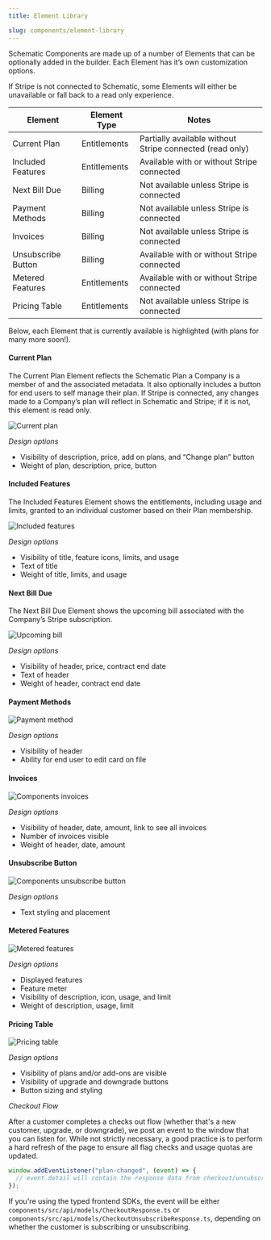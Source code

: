 ```yaml
---
title: Element Library

slug: components/element-library
---
```


Schematic Components are made up of a number of Elements that can be optionally added in the builder. Each Element has it’s own customization options.

If Stripe is not connected to Schematic, some Elements will either be unavailable or fall back to a read only experience.

| Element | Element Type | Notes |
| --- | --- | --- |
| Current Plan | Entitlements | Partially available without Stripe connected (read only) |
| Included Features | Entitlements | Available with or without Stripe connected |
| Next Bill Due | Billing | Not available unless Stripe is connected |
| Payment Methods | Billing | Not available unless Stripe is connected |
| Invoices | Billing | Not available unless Stripe is connected |
| Unsubscribe Button | Billing | Available with or without Stripe connected |
| Metered Features | Entitlements | Available with or without Stripe connected |
| Pricing Table | Entitlements | Not available unless Stripe is connected |

Below, each Element that is currently available is highlighted (with plans for many more soon!). 

#### **Current Plan**

The Current Plan Element reflects the Schematic Plan a Company is a member of and the associated metadata. It also optionally includes a button for end users to self manage their plan. If Stripe is connected, any changes made to a Company’s plan will reflect in Schematic and Stripe; if it is not, this element is read only.

![Current plan](../../assets/images/components/components-current-plan.png)

*Design options*

- Visibility of description, price, add on plans, and “Change plan” button
- Weight of plan, description, price, button

#### **Included Features**

The Included Features Element shows the entitlements, including usage and limits, granted to an individual customer based on their Plan membership.

![Included features](../../assets/images/components/components-included-features.png)

*Design options*

- Visibility of title, feature icons, limits, and usage
- Text of title
- Weight of title, limits, and usage

#### **Next Bill Due**

The Next Bill Due Element shows the upcoming bill associated with the Company’s Stripe subscription.

![Upcoming bill](../../assets/images/components/components-upcoming-bill.png)

*Design options*

- Visibility of header, price, contract end date
- Text of header
- Weight of header, contract end date

#### **Payment Methods**

![Payment method](../../assets/images/components/components-payment-method.png)

*Design options*

- Visibility of header
- Ability for end user to edit card on file

#### **Invoices**

![Components invoices](../../assets/images/components/components-invoices.png)

*Design options*

- Visibility of header, date, amount, link to see all invoices
- Number of invoices visible
- Weight of header, date, amount

#### **Unsubscribe Button**

![Components unsubscribe button](../../assets/images/components/components-unsubscribe-button.png)

*Design options*

- Text styling and placement

#### **Metered Features**

![Metered features](../../assets/images/components/components-metered-features.png)

*Design options*

- Displayed features
- Feature meter
- Visibility of description, icon, usage, and limit
- Weight of description, usage, limit

#### **Pricing Table**

![Pricing table](../../assets/images/components/components-pricing-table.png)

*Design options*

- Visibility of plans and/or add-ons are visible
- Visibility of upgrade and downgrade buttons
- Button sizing and styling

*Checkout Flow*

After a customer completes a checks out flow (whether that's a new customer, upgrade, or downgrade), we post an event to the window that you can listen for. While not strictly necessary, a good practice is to perform a hard refresh of the page to ensure all flag checks and usage quotas are updated.

```javascript
window.addEventListener("plan-changed", (event) => {
  // event.detail will contain the response data from checkout/unsubscribe
});
```

If you're using the typed frontend SDKs, the event will be either `components/src/api/models/CheckoutResponse.ts`
or `components/src/api/models/CheckoutUnsubscribeResponse.ts`, depending on whether the customer is subscribing or unsubscribing.
